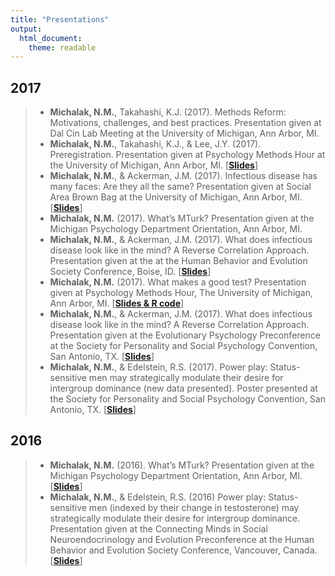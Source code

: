 ```yaml
---
title: "Presentations"
output: 
  html_document: 
    theme: readable
---
```


## 2017
> * **Michalak, N.M.**, Takahashi, K.J. (2017). Methods Reform: Motivations, challenges, and best practices. Presentation given at Dal Cin Lab Meeting at the University of Michigan, Ann Arbor, MI.
> * **Michalak, N.M.**, Takahashi, K.J., & Lee, J.Y. (2017). Preregistration. Presentation given at Psychology Methods Hour at the University of Michigan, Ann Arbor, MI. [[**Slides**](http://sites.lsa.umich.edu/methods-hour/wp-content/uploads/sites/453/2017/11/2017F_methods_hour_preregistration.pptx)]
> * **Michalak, N.M.**, & Ackerman, J.M. (2017). Infectious disease has many faces: Are they all the same? Presentation given at Social Area Brown Bag at the University of Michigan, Ann Arbor, MI. [[**Slides**](https://github.com/nmmichalak/nicholas_michalak/raw/master/presentations/2017/2017F_umich_social_brownbag_michalak.pptx)]
> * **Michalak, N.M.** (2017). What's MTurk? Presentation given at the Michigan Psychology Department Orientation, Ann Arbor, MI.
> * **Michalak, N.M.**, & Ackerman, J.M. (2017). What does infectious disease look like in the mind? A Reverse Correlation Approach. Presentation given at the at the Human Behavior and Evolution Society Conference, Boise, ID. [[**Slides**](https://github.com/nmmichalak/nicholas_michalak/raw/master/presentations/2017/2017HBES_michalak_ackerman.pptx)]
> * **Michalak, N.M.** (2017). What makes a good test? Presentation given at Psychology Methods Hour, The University of Michigan, Ann Arbor, MI. [[**Slides & R code**](https://sites.lsa.umich.edu/methods-hour/winter-2017/)]
> * **Michalak, N.M.**, & Ackerman, J.M. (2017). What does infectious disease look like in the mind? A Reverse Correlation Approach. Presentation given at the Evolutionary Psychology Preconference at the Society for Personality and Social Psychology Convention, San Antonio, TX. [[**Slides**](https://github.com/nmmichalak/nicholas_michalak/raw/master/presentations/2017/2017SPSP_evolutionary_psychology_preconference_michalak_ackerman.pptx)]
> * **Michalak, N.M.**, & Edelstein, R.S. (2017). Power play: Status-sensitive men may strategically modulate their desire for intergroup dominance (new data presented). Poster presented at the Society for Personality and Social Psychology Convention, San Antonio, TX. [[**Slides**](https://github.com/nmmichalak/nicholas_michalak/raw/master/presentations/2017/2017SPSP_intergroup_processes_poster_michalak_edelstein.pptx)]

## 2016
> * **Michalak, N.M.** (2016). What's MTurk? Presentation given at the Michigan Psychology Department Orientation, Ann Arbor, MI. [[**Slides**](https://github.com/nmmichalak/nicholas_michalak/raw/master/presentations/2016/2016W_michigan_psychology_orientation_michalak.pptx)]
> * **Michalak, N.M.**, & Edelstein, R.S. (2016) Power play: Status-sensitive men (indexed by their change in testosterone) may strategically modulate their desire for intergroup dominance. Presentation given at the Connecting Minds in Social Neuroendocrinology and Evolution Preconference at the Human Behavior and Evolution Society Conference, Vancouver, Canada. [[**Slides**](https://github.com/nmmichalak/nicholas_michalak/raw/master/presentations/2016/2016HBES_social_neuroendocrinology_preconference_michalak_edelstein.pptx)]
